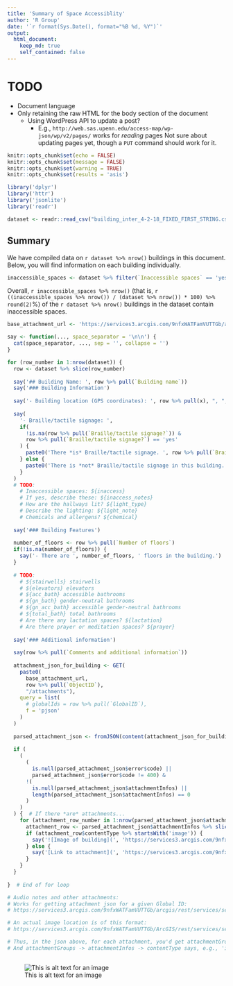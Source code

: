 ```yaml
---
title: 'Summary of Space Accessiblity'
author: 'R Group'
date: '`r format(Sys.Date(), format="%B %d, %Y")`'
output: 
  html_document:
    keep_md: true
    self_contained: false
---
```


# TODO

- Document language
- Only retaining the raw HTML for the body section of the document
  - Using WordPress API to update a post?
    - E.g., `http://web.sas.upenn.edu/access-map/wp-json/wp/v2/pages/` works for *reading* pages Not sure about updating pages yet, though a `PUT` command should work for it.

```r
knitr::opts_chunk$set(echo = FALSE)
knitr::opts_chunk$set(message = FALSE)
knitr::opts_chunk$set(warning = TRUE)
knitr::opts_chunk$set(results = 'asis')

library('dplyr')
library('httr')
library('jsonlite')
library('readr')
```

```r
dataset <- readr::read_csv("building_inter_4-2-18_FIXED_FIRST_STRING.csv")
```

## Summary

We have compiled data on `r dataset %>% nrow()` buildings in this document. Below, you will find information on each building individually.

```r
inaccessible_spaces <- dataset %>% filter(`Inaccessible spaces` == 'yes')
```

Overall, `r inaccessible_spaces %>% nrow()` (that is, `r ((inaccessible_spaces %>% nrow()) / (dataset %>% nrow()) * 100) %>% round(2)`%) of the `r dataset %>% nrow()` buildings in the dataset contain inaccessible spaces.

```r
base_attachment_url <- 'https://services3.arcgis.com/9nfxWATFamVUTTGb/arcgis/rest/services/service_12179aa8762647dba17ff539184807a7/FeatureServer/0/'

say <- function(..., space_separator = '\n\n') {
  cat(space_separator, ..., sep = '', collapse = '')
}

for (row_number in 1:nrow(dataset)) {
  row <- dataset %>% slice(row_number)
  
  say('## Building Name: ', row %>% pull(`Building name`))
  say('### Building Information')
  
  say('- Building location (GPS coordinates): ', row %>% pull(x), ", ", row %>% pull(y))
  
  say(
    '- Braille/tactile signage: ',
    if(
      !is.na(row %>% pull(`Braille/tactile signage?`)) &
      row %>% pull(`Braille/tactile signage?`) == 'yes'
    ) {
      paste0('There *is* Braille/tactile signage. ', row %>% pull(`Braille Description`))
    } else {
      paste0('There is *not* Braille/tactile signage in this building.')
    }
  )
  # TODO:
    # Inaccessible spaces: ${inaccess}
    # If yes, describe these: ${inaccess_notes}
    # How are the hallways lit? ${light_type}
    # Describe the lighting: ${light_note}
    # Chemicals and allergens? ${chemical}
  
  say('### Building Features')
  
  number_of_floors <- row %>% pull(`Number of floors`)
  if(!is.na(number_of_floors)) {
    say('- There are ', number_of_floors, ' floors in the building.')
  }
  
  # TODO:
    # ${stairwells} stairwells
    # ${elevators} elevators
    # ${acc_bath} accessible bathrooms
    # ${gn_bath} gender-neutral bathrooms
    # ${gn_acc_bath} accessible gender-neutral bathrooms
    # ${total_bath} total bathrooms
    # Are there any lactation spaces? ${lactation} 
    # Are there prayer or meditation spaces? ${prayer}
  
  say('### Additional information')
  
  say(row %>% pull(`Comments and additional information`))
  
  attachment_json_for_building <- GET(
    paste0(
      base_attachment_url,
      row %>% pull(`ObjectID`),
      "/attachments"),
    query = list(
      # globalIds = row %>% pull(`GlobalID`),
      f = 'pjson'
    )
  )
  
  parsed_attachment_json <- fromJSON(content(attachment_json_for_building))
  
  if (
    (
      (
        is.null(parsed_attachment_json$error$code) ||
        parsed_attachment_json$error$code != 400) &
      !(
        is.null(parsed_attachment_json$attachmentInfos) ||
        length(parsed_attachment_json$attachmentInfos) == 0
      )
    )
  ) {  # If there *are* attachments...
    for (attachment_row_number in 1:nrow(parsed_attachment_json$attachmentInfos)) {
      attachment_row <- parsed_attachment_json$attachmentInfos %>% slice(attachment_row_number)
      if (attachment_row$contentType %>% startsWith('image')) {
        say('![Image of building](', 'https://services3.arcgis.com/9nfxWATFamVUTTGb/ArcGIS/rest/services/service_12179aa8762647dba17ff539184807a7/FeatureServer/0/15/attachments/', attachment_row$id, ')')
      } else {
        say('[Link to attachment](', 'https://services3.arcgis.com/9nfxWATFamVUTTGb/ArcGIS/rest/services/service_12179aa8762647dba17ff539184807a7/FeatureServer/0/15/attachments/', attachment_row$id, ')')
      }
    }
  }
  
}  # End of for loop
```

```r
# Audio notes and other attachments:
# Works for getting attachment json for a given Global ID:
# https://services3.arcgis.com/9nfxWATFamVUTTGb/arcgis/rest/services/service_12179aa8762647dba17ff539184807a7/FeatureServer/0/queryAttachments?objectIds=&globalIds=be47a8fd-a98c-4088-9850-b9fb38549538&definitionExpression=&attachmentTypes=&size=&keywords=&resultOffset=&resultRecordCount=&f=pjson

# An actual image location is of this format:
# https://services3.arcgis.com/9nfxWATFamVUTTGb/ArcGIS/rest/services/service_12179aa8762647dba17ff539184807a7/FeatureServer/0/15/attachments/7

# Thus, in the json above, for each attachment, you'd get attachmentGroups -> attachmentInfos -> id. That ID is the end of the image URL above.
# And attachmentGroups -> attachmentInfos -> contentType says, e.g., 'image/jpeg' (vs. audio of some sort).
```

```r

```

![This is alt text for an image](https://services3.arcgis.com/9nfxWATFamVUTTGb/ArcGIS/rest/services/service_12179aa8762647dba17ff539184807a7/FeatureServer/0/15/attachments/7)
